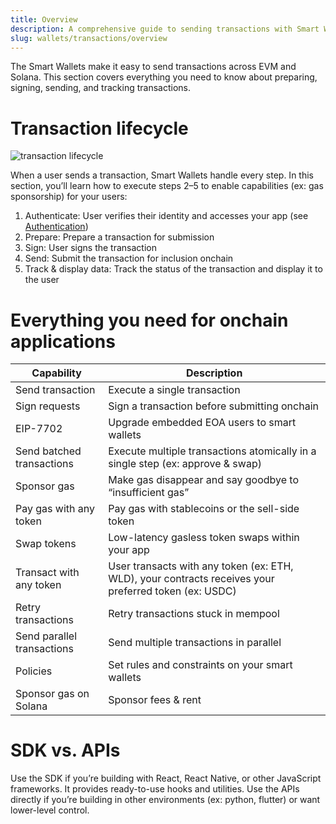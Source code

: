 ```yaml
---
title: Overview
description: A comprehensive guide to sending transactions with Smart Wallets
slug: wallets/transactions/overview
---
```


The Smart Wallets make it easy to send transactions across EVM and Solana. This section covers everything you need to know about preparing, signing, sending, and tracking transactions.

# Transaction lifecycle

<img
  src="/images/wallets/transaction_lifecycle.png"
  alt="transaction lifecycle"
/>

When a user sends a transaction, Smart Wallets handle every step. In this section, you’ll learn how to execute steps 2–5 to enable capabilities (ex: gas sponsorship) for your users:

1. Authenticate: User verifies their identity and accesses your app (see [Authentication](/wallets/authentication/overview))
2. Prepare: Prepare a transaction for submission
3. Sign: User signs the transaction
4. Send: Submit the transaction for inclusion onchain
5. Track & display data: Track the status of the transaction and display it to the user

# Everything you need for onchain applications

| Capability                 | Description                                                                                           |
| -------------------------- | ----------------------------------------------------------------------------------------------------- |
| Send transaction           | Execute a single transaction                                                                          |
| Sign requests              | Sign a transaction before submitting onchain                                                          |
| EIP-7702                   | Upgrade embedded EOA users to smart wallets                                                           |
| Send batched transactions  | Execute multiple transactions atomically in a single step (ex: approve & swap)                        |
| Sponsor gas                | Make gas disappear and say goodbye to “insufficient gas”                                              |
| Pay gas with any token     | Pay gas with stablecoins or the sell-side token                                                       |
| Swap tokens                | Low-latency gasless token swaps within your app                                                       |
| Transact with any token    | User transacts with any token (ex: ETH, WLD), your contracts receives your preferred token (ex: USDC) |
| Retry transactions         | Retry transactions stuck in mempool                                                                   |
| Send parallel transactions | Send multiple transactions in parallel                                                                |
| Policies                   | Set rules and constraints on your smart wallets                                                       |
| Sponsor gas on Solana      | Sponsor fees & rent                                                                                   |

# SDK vs. APIs

Use the SDK if you’re building with React, React Native, or other JavaScript frameworks. It provides ready-to-use hooks and utilities. Use the APIs directly if you’re building in other environments (ex: python, flutter) or want lower-level control.
